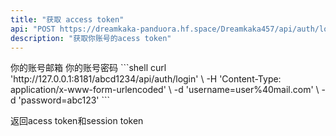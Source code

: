 ---
title: "获取 access token"
api: "POST https://dreamkaka-panduora.hf.space/Dreamkaka457/api/auth/login/"
description: "获取你账号的acess token"
---

<ParamField header="application/x-www-form-urlencoded" type="Content" required="true">
</ParamField>

<ParamField body="username" type="string" required="true">
你的账号邮箱
</ParamField>

<ParamField body="password" type="string" required="true">
你的账号密码
</ParamField>


<RequestExample>
```shell
curl 'http://127.0.0.1:8181/abcd1234/api/auth/login' \
    -H 'Content-Type: application/x-www-form-urlencoded' \
    -d 'username=user%40mail.com' \
    -d 'password=abc123'
```
</RequestExample>

返回acess token和session token